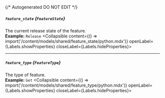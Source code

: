 {/* Autogenerated DO NOT EDIT  */}

##### `feature_state` *{`FeatureState`}*
The current release state of the feature.
<br/>
**Example:** `Release`
<Collapsible content={() => import('/content/models/shared/feature_state/python.mdx')} openLabel={Labels.showProperties} closeLabel={Labels.hideProperties}>
</Collapsible>

---
##### `feature_type` *{`FeatureType`}*
The type of feature.
<br/>
**Example:** `Get`
<Collapsible content={() => import('/content/models/shared/feature_type/python.mdx')} openLabel={Labels.showProperties} closeLabel={Labels.hideProperties}>
</Collapsible>


